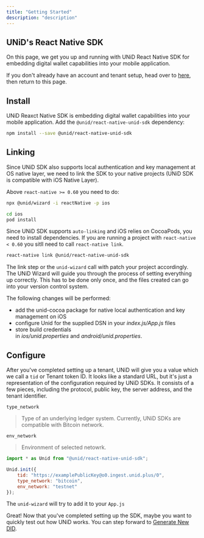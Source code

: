 ```yaml
---
title: "Getting Started"
description: "description"
---
```



##  UNiD's React Native SDK

On this page, we get you up and running with UNiD React Native SDK for embedding digital wallet capabilities into your mobile application.

If you don't already have an account and tenant setup, head over to [here](https://collabogate.com/products/index.html), then return to this page.

## Install

UNiD Reaxct Native SDK is embedding digital wallet capabilities into your mobile application. Add the `@unid/react-native-unid-sdk` dependency:

```bash
npm install --save @unid/react-native-unid-sdk
```

## Linking

Since UNiD SDK also supports local authentication and key management at OS native layer, we need to link the SDK to your native projects (UNiD SDK is compatible with iOS Native Layer).

Above `react-native >= 0.60` you need to do:

```bash
npx @unid/wizard -i reactNative -p ios

cd ios
pod install
```
Since UNiD SDK supports `auto-linking` and iOS relies on CocoaPods, you need to install dependencies.
If you are running a project with `react-native < 0.60` you sitll need to call `react-native link`.

```bash
react-native link @unid/react-native-unid-sdk
```
The link step or the `unid-wizard` call with patch your project accordingly.
The UNiD Wizard will guide you through the process of setting everything up correctly. This has to be done only once, and the files created can go into your version control system.

The following changes will be performed:

- add the unid-cocoa package for native local authentication and key management on iOS
- configure Unid for the supplied DSN in your *index.js/App.js* files
- store build credentials in *ios/unid.properties* and *android/unid.properties*.

## Configure

After you've completed setting up a tenant, UNiD will give you a value which we call a `tid` or Tenant token ID. It looks like a standard URL, but it's just a representation of the configuration required by UNiD SDKs. It consists of a few pieces, including the protocol, public key, the server address, and the tenant identifier.

`type_network`
> Type of an underlying ledger system. Currently, UNiD SDKs are compatible with Bitcoin network.

`env_network`
> Environment of selected netowrk.

```js
import * as Unid from "@unid/react-native-unid-sdk";

Unid.init({
	tid: "https://examplePublicKey@o0.ingest.unid.plus/0",
	type_network: "bitcoin",
	env_network: "testnet"
});
```

The `unid-wizard` will try to add it to your `App.js`

Great! Now that you've completed setting up the SDK, maybe you want to quickly test out how UNiD works. You can step forward to [Generate New DID](./3-did-operation).
